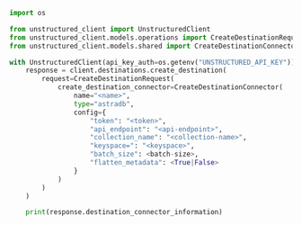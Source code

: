 ```python Python SDK
import os

from unstructured_client import UnstructuredClient
from unstructured_client.models.operations import CreateDestinationRequest
from unstructured_client.models.shared import CreateDestinationConnector

with UnstructuredClient(api_key_auth=os.getenv("UNSTRUCTURED_API_KEY")) as client:
    response = client.destinations.create_destination(
        request=CreateDestinationRequest(
            create_destination_connector=CreateDestinationConnector(
                name="<name>",
                type="astradb",
                config={
                    "token": "<token>",
                    "api_endpoint": "<api-endpoint>",
                    "collection_name": "<collection-name>",
                    "keyspace=": "<keyspace>",
                    "batch_size": <batch-size>,
                    "flatten_metadata": <True|False>
                }
            )
        )
    )

    print(response.destination_connector_information)
```